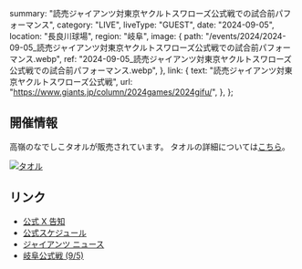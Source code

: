   summary: "読売ジャイアンツ対東京ヤクルトスワローズ公式戦での試合前パフォーマンス",
  category: "LIVE",
  liveType: "GUEST",
  date: "2024-09-05",
  location: "長良川球場",
  region: "岐阜",
  image: {
    path: "/events/2024/2024-09-05_読売ジャイアンツ対東京ヤクルトスワローズ公式戦での試合前パフォーマンス.webp",
    ref: "2024-09-05_読売ジャイアンツ対東京ヤクルトスワローズ公式戦での試合前パフォーマンス.webp",
  },
  link: {
    text: "読売ジャイアンツ対東京ヤクルトスワローズ公式戦",
    url: "https://www.giants.jp/column/2024games/2024gifu/",
  },
};

## 開催情報

高嶺のなでしこタオルが販売されています。
タオルの詳細については[こちら](https://www.giants.jp/news/24398/)。

[![タオル](/events/2024/2024-09-05_読売ジャイアンツ対東京ヤクルトスワローズ公式戦での試合前パフォーマンス_タオル.webp)](/events/2024/2024-09-05_読売ジャイアンツ対東京ヤクルトスワローズ公式戦での試合前パフォーマンス_タオル.webp)

## リンク

- [公式 X 告知](https://x.com/takanenofficial/status/1829436442592121198)
- [公式スケジュール](https://takanenonadeshiko.jp/events/event/読売ジャイアンツ対東京ヤクルトスワローズ公式/)
- [ジャイアンツ ニュース](https://www.giants.jp/news/24398/)
- [岐阜公式戦 (9/5)](https://www.giants.jp/column/2024games/2024gifu/)
